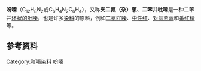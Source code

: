 {{NoteTA
|G1=化學
}}
{{chembox
| verifiedrevid = 464199995
|   Name = 吩嗪
|   ImageFile = Phenazine.png
|   ImageSize = 200px
|   ImageName = Skeletal formula of phenazine
|   ImageFile1 = Phenazine-3D-balls-B.png
|   ImageSize1 = 220px
|   ImageName1 = Ball-and-stick model
|   IUPACName = Phenazine
| Section1 = {{Chembox Identifiers
|   ChemSpiderID_Ref = {{chemspidercite|correct|chemspider}}
| ChemSpiderID = 4593
| InChI = 1/C12H8N2/c1-2-6-10-9(5-1)13-11-7-3-4-8-12(11)14-10/h1-8H
| InChIKey = PCNDJXKNXGMECE-UHFFFAOYAM
| ChEMBL_Ref = {{ebicite|correct|EBI}}
| ChEMBL = 119870
| StdInChI_Ref = {{stdinchicite|correct|chemspider}}
| StdInChI = 1S/C12H8N2/c1-2-6-10-9(5-1)13-11-7-3-4-8-12(11)14-10/h1-8H
| StdInChIKey_Ref = {{stdinchicite|correct|chemspider}}
| StdInChIKey = PCNDJXKNXGMECE-UHFFFAOYSA-N
| CASNo = 92-82-0
|    CASNo_Ref = {{cascite|correct|CAS}}
|   UNII_Ref = {{fdacite|correct|FDA}}
| UNII = 6985IP0T80
| ChEBI_Ref = {{ebicite|correct|EBI}}
| ChEBI = 36674
| SMILES = n1c3c(nc2c1cccc2)cccc3
|   PubChem = 4757
}}
| Section2 = {{Chembox Properties
|   Formula = C<sub>12</sub>H<sub>8</sub>N<sub>2</sub>
|   MolarMass = 180.21
|   Appearance = 黄色至棕色晶状粉末
|   Density = 1.25g/cm<sup>3</sup>
|   Solubility = 不溶于水
|   MeltingPtC = 177
|   BoilingPt = 357.2°C @ 760mmHg
}}
| Section3 = {{Chembox Hazards
|  MainHazards=
| FlashPt = 160.3°C
  }} 
}}

'''吩嗪'''（C<sub>12</sub>H<sub>8</sub>N<sub>2</sub>或C<sub>6</sub>H<sub>4</sub>N<sub>2</sub>C<sub>6</sub>H<sub>4</sub>），又称'''夹二氮（杂）蒽'''、'''二苯并吡嗪'''是一种二苯并[[环状化合物|环状的]][[吡嗪|吡嗪]]，也是许多[[染料|染料]]的原料，例如[[二氨吖嗪|二氨吖嗪]]、[[中性红|中性红]]、[[对氮蒽蓝|对氮蒽蓝]]和[[番红精|番红精]]等。

==参考资料==
{{reflist}}

{{1911}}

{{Authority control}}
[[Category:吖嗪染料|Category:吖嗪染料]]
[[Category:吩嗪|]]